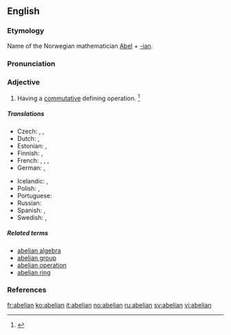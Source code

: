 {{also|Abelian}}
==English==
{{wikipedia|abelian|lang=en}}

===Etymology===
Name of the Norwegian mathematician [[w:Niels Henrik Abel|Abel]] + [[-ian]].

===Pronunciation===
{{a|US}} {{IPA|/əˈbi.li.ən/|/əˈbil.jən/}}

===Adjective===
{{en-adj|-}}

# {{mathematics}} Having a [[commutative]] defining operation. {{defdate|Mid 19<sup>th</sup> century.}}<ref>{{reference-book | last =| first = | authorlink =  | coauthors =  | editor =Brown, Lesley  | others =  | title = The Shorter Oxford English Dictionary | origdate =  | origyear = 1933| origmonth =  | url =  | format =  | accessdate =  | accessyear =  | accessmonth =  | edition = 5th | date =  | year =2003| month =  | publisher =Oxford University Press  | location =Oxford, UK | language =  | id =  | doi = | isbn =978-0-19-860575-7 | lccn = | ol = | pages =3| chapter =  | chapterurl =  | quote =}}</ref>

=====Translations=====

{{trans-top|math: of a group}}
* Czech: {{t-|cs|Abelova|f}}, {{t-|cs|abelovská|f}}, {{t-|cs|komutativní}}
* Dutch: {{t|nl|abels}}, {{t|nl|commutatief}}
* Estonian: {{t|et|Abeli}}, {{t|et|kommutatiivne}}
* Finnish: {{t|fi|abelinen}}, {{t|fi|kommutatiivinen}}
* French: {{t+|fr|abélien|m}}, {{t+|fr|abélienne|f}}, {{t+|fr|commutatif|m}}, {{t+|fr|commutative|f}}
* German: {{t|de|abelsch}}, {{t|de|kommutativ}}
{{trans-mid}}
* Icelandic: {{t-|is|Abel-|m}}, {{t-|is|abelskur|m}}
* Polish: {{t|pl|abelowa|f}}, {{t|pl|przemienna|f}}
* Portuguese: {{t-|pt|abeliano}}
* Russian: {{t+|ru|абелев}}
* Spanish: {{t-|es|abeliano}}, {{t-|es|conmutativo}}
* Swedish: {{t+|sv|abelsk}}, {{t+|sv|kommutativ}}
{{trans-bottom}}

=====Related terms=====
* [[abelian algebra]]
* [[abelian group]]
* [[abelian operation]] <!-- less widely attested -->
* [[abelian ring]]

===References===
<references/>

[[fr:abelian]]
[[ko:abelian]]
[[it:abelian]]
[[no:abelian]]
[[ru:abelian]]
[[sv:abelian]]
[[vi:abelian]]